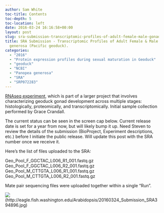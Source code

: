 ```yaml
---
author: Sam White
toc-title: Contents
toc-depth: 5
toc-location: left
date: 2016-03-24 16:16:58+00:00
layout: post
slug: sra-submission-transcriptomic-profiles-of-adult-female-male-gonads-in-panopea-generosa-pacific-geoduck
title: SRA Submission - Transcriptomic Profiles of Adult Female & Male Gonads in Panopea
  generosa (Pacific geoduck).
categories:
  - "2016"
  - "Protein expression profiles during sexual maturation in Geoduck"
  - "geoduck"
  - "NCBI"
  - "Panopea generosa"
  - "SRA"
  - "SRP072283"
---
```


[RNAseq experiment](category/protein-expression-profiles-during-sexual-maturation-in-geoduck.html), which is part of a larger project that involves characterizing geoduck gonad development across multiple stages: histologically, proteomically, and transcriptomically. Initial sample collection performed by Grace Crandall.

The current status can be seen in the screen cap below. Current release date is set for a year from now, but will likely bump it up. Need Steven to review the details of the submission (BioProject, Experiment descriptions, etc.) before I initiate the public release. Will update this post with the SRA number once we receive it.

Here’s the list of files uploaded to the SRA:

Geo_Pool_F_GGCTAC_L006_R1_001.fastq.gz
Geo_Pool_F_GGCTAC_L006_R2_001.fastq.gz
Geo_Pool_M_CTTGTA_L006_R1_001.fastq.gz
Geo_Pool_M_CTTGTA_L006_R2_001.fastq.gz

Mate pair sequencing files were uploaded together within a single "Run".

![](https://eagle.fish.washington.edu/Arabidopsis/20160324_Submission_SRA394896.jpg)(http://eagle.fish.washington.edu/Arabidopsis/20160324_Submission_SRA394896.jpg)
